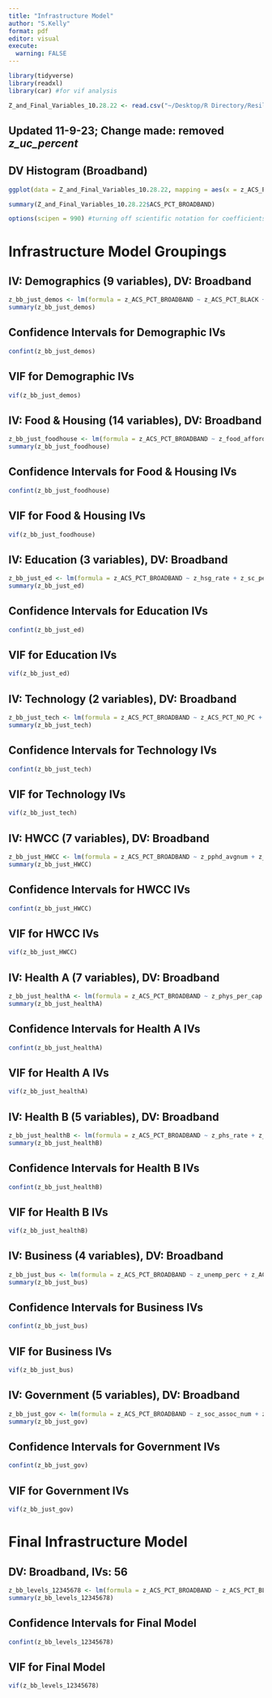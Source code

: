 ```yaml
---
title: "Infrastructure Model"
author: "S.Kelly"
format: pdf
editor: visual
execute: 
  warning: FALSE
---
```


```r
library(tidyverse)
library(readxl)
library(car) #for vif analysis
```

```r
Z_and_Final_Variables_10.28.22 <- read.csv("~/Desktop/R Directory/ResiliencyProject/Z_and_Final_Variables_10.28.22.csv")
```
## Updated 11-9-23; Change made: removed *z_uc_percent* 
## DV Histogram (Broadband)

```r
ggplot(data = Z_and_Final_Variables_10.28.22, mapping = aes(x = z_ACS_PCT_BROADBAND)) + geom_histogram() + labs(y = NULL)
```

```r
summary(Z_and_Final_Variables_10.28.22$ACS_PCT_BROADBAND)
```

```r
options(scipen = 990) #turning off scientific notation for coefficients
```

# Infrastructure Model Groupings

## IV: Demographics (9 variables), DV: Broadband

```r
z_bb_just_demos <- lm(formula = z_ACS_PCT_BROADBAND ~ z_ACS_PCT_BLACK + z_ACS_PCT_HISPAN + z_SVI_RPL_THEME1_SOCIECO + z_SVI_RPL_THEME2_HH_DISB + z_SVI_RPL_THEME3_MINO + z_SVI_RPL_THEME4_HH_TRANS + z_ACS_PCT_ENGL_NOT_WELL + z_ACS_PCT_NON_CITIZEN + z_ACS_MEDIAN_AGE, data = Z_and_Final_Variables_10.28.22) 
summary(z_bb_just_demos)
```

## Confidence Intervals for Demographic IVs

```r
confint(z_bb_just_demos)
```

## VIF for Demographic IVs

```r
vif(z_bb_just_demos)
```

## IV: Food & Housing (14 variables), DV: Broadband

```r
z_bb_just_foodhouse <- lm(formula = z_ACS_PCT_BROADBAND ~ z_food_afford + z_fd_enviro_indx + z_fi_percent + z_ACS_PCT_FOOD_STAMP + z_childelig_lunch_perc + z_shp_percent + z_shcb_percent + z_ACS_PCT_NO_VEH + z_ACS_PCT_RENTER_HH_CHILD + z_ACS_PCT_RENT_COST_30PCT + z_ACS_PCT_MOBILE_HOME + z_ACS_PCT_OWNED_HH + z_ACS_PCT_OWNER_HH_CHILD + z_ACS_MEDIAN_HOME_VALUE, data = Z_and_Final_Variables_10.28.22)
summary(z_bb_just_foodhouse)
```

## Confidence Intervals for Food & Housing IVs

```r
confint(z_bb_just_foodhouse)
```

## VIF for Food & Housing IVs

```r
vif(z_bb_just_foodhouse)
```

## IV: Education (3 variables), DV: Broadband

```r
z_bb_just_ed <- lm(formula = z_ACS_PCT_BROADBAND ~ z_hsg_rate + z_sc_percent + z_ms_average, data = Z_and_Final_Variables_10.28.22)
summary(z_bb_just_ed)
```

## Confidence Intervals for Education IVs

```r
confint(z_bb_just_ed)
```

## VIF for Education IVs

```r
vif(z_bb_just_ed)
```

## IV: Technology (2 variables), DV: Broadband

```r
z_bb_just_tech <- lm(formula = z_ACS_PCT_BROADBAND ~ z_ACS_PCT_NO_PC + z_ACS_PCT_SMARTPHONE, data = Z_and_Final_Variables_10.28.22)
summary(z_bb_just_tech)
```

## Confidence Intervals for Technology IVs

```r
confint(z_bb_just_tech)
```

## VIF for Technology IVs

```r
vif(z_bb_just_tech)
```

## IV: HWCC (7 variables), DV: Broadband

```r
z_bb_just_HWCC <- lm(formula = z_ACS_PCT_BROADBAND ~ z_pphd_avgnum + z_pmhd_avgnum + z_lbw_percent_lbw + z_pi_phy_inact + z_cip_perc + z_csph_perc + z_ACS_PCT_CHILD_DISAB, data = Z_and_Final_Variables_10.28.22)
summary(z_bb_just_HWCC)
```

## Confidence Intervals for HWCC IVs

```r
confint(z_bb_just_HWCC)
```

## VIF for HWCC IVs

```r
vif(z_bb_just_HWCC)
```

## IV: Health A (7 variables), DV: Broadband

```r
z_bb_just_healthA <- lm(formula = z_ACS_PCT_BROADBAND ~ z_phys_per_cap + z_mhp_per_cap + z_dents_per_cap + z_uninsur_perc + z_opcp_rate + z_TeenBirths, data = Z_and_Final_Variables_10.28.22)
summary(z_bb_just_healthA)
```

## Confidence Intervals for Health A IVs

```r
confint(z_bb_just_healthA)
```

## VIF for Health A IVs

```r
vif(z_bb_just_healthA)
```

## IV: Health B (5 variables), DV: Broadband

```r
z_bb_just_healthB <- lm(formula = z_ACS_PCT_BROADBAND ~ z_phs_rate + z_ms_perc_ann + z_AMFAR_AMATFAC + z_MP_PERCPEN + z_AHRF_RURAL_H_CLINIC, data = Z_and_Final_Variables_10.28.22)
summary(z_bb_just_healthB)
```

## Confidence Intervals for Health B IVs

```r
confint(z_bb_just_healthB)
```

## VIF for Health B IVs

```r
vif(z_bb_just_healthB)
```

## IV: Business (4 variables), DV: Broadband

```r
z_bb_just_bus <- lm(formula = z_ACS_PCT_BROADBAND ~ z_unemp_perc + z_ACS_GINI_INDEX + z_ACS_MEDIAN_HH_INCOME + z_ACS_PCT_WORK_NO_CAR, data = Z_and_Final_Variables_10.28.22)
summary(z_bb_just_bus)
```

## Confidence Intervals for Business IVs

```r
confint(z_bb_just_bus)
```

## VIF for Business IVs

```r
vif(z_bb_just_bus)
```

## IV: Government (5 variables), DV: Broadband

```r
z_bb_just_gov <- lm(formula = z_ACS_PCT_BROADBAND ~ z_soc_assoc_num + z_aeo_perc_w_acc + z_dwv_presence + z_ACS_PCT_HH_PUB_ASSIST + z_AHRF_TXC_SITE_NO_CNTRL, data = Z_and_Final_Variables_10.28.22)
summary(z_bb_just_gov)
```

## Confidence Intervals for Government IVs

```r
confint(z_bb_just_gov)
```

## VIF for Government IVs

```r
vif(z_bb_just_gov)
```

# Final Infrastructure Model

## DV: Broadband, IVs: 56

```r
z_bb_levels_12345678 <- lm(formula = z_ACS_PCT_BROADBAND ~ z_ACS_PCT_BLACK + z_ACS_PCT_HISPAN + z_SVI_RPL_THEME1_SOCIECO + z_SVI_RPL_THEME2_HH_DISB + z_SVI_RPL_THEME3_MINO + z_SVI_RPL_THEME4_HH_TRANS + z_ACS_PCT_ENGL_NOT_WELL + z_ACS_PCT_NON_CITIZEN + z_ACS_MEDIAN_AGE + z_food_afford + z_fd_enviro_indx + z_fi_percent + z_ACS_PCT_FOOD_STAMP + z_childelig_lunch_perc + z_shp_percent + z_shcb_percent + z_ACS_PCT_NO_VEH + z_ACS_PCT_RENTER_HH_CHILD + z_ACS_PCT_RENT_COST_30PCT + z_ACS_PCT_MOBILE_HOME + z_ACS_PCT_OWNED_HH + z_ACS_PCT_OWNER_HH_CHILD + z_ACS_MEDIAN_HOME_VALUE + z_hsg_rate + z_sc_percent + z_ms_average + z_ACS_PCT_NO_PC + z_ACS_PCT_SMARTPHONE + z_pphd_avgnum + z_pmhd_avgnum + z_lbw_percent_lbw + z_pi_phy_inact + z_cip_perc + z_csph_perc + z_ACS_PCT_CHILD_DISAB + z_phys_per_cap + z_mhp_per_cap + z_dents_per_cap + z_uninsur_perc + z_opcp_rate + z_TeenBirths + z_phs_rate + z_ms_perc_ann + z_AMFAR_AMATFAC + z_MP_PERCPEN + z_AHRF_RURAL_H_CLINIC + z_unemp_perc + z_ACS_GINI_INDEX + z_ACS_MEDIAN_HH_INCOME + z_ACS_PCT_WORK_NO_CAR + z_soc_assoc_num + z_aeo_perc_w_acc + z_dwv_presence + z_ACS_PCT_HH_PUB_ASSIST + z_AHRF_TXC_SITE_NO_CNTRL, data = Z_and_Final_Variables_10.28.22)
summary(z_bb_levels_12345678)
```

## Confidence Intervals for Final Model

```r
confint(z_bb_levels_12345678)
```

## VIF for Final Model

```r
vif(z_bb_levels_12345678)
```

